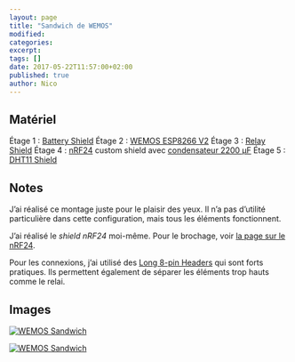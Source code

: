 ```yaml
---
layout: page
title: "Sandwich de WEMOS"
modified:
categories:
excerpt:
tags: []
date: 2017-05-22T11:57:00+02:00
published: true
author: Nico
---
```


## Matériel

Étage 1 : [Battery Shield][1]
Étage 2 : [WEMOS ESP8266 V2][2]
Étage 3 : [Relay Shield][3]
Étage 4 : [nRF24][4a] custom shield avec [condensateur 2200 µF][4b]
Étage 5 : [DHT11 Shield][5]

## Notes

J’ai réalisé ce montage juste pour le plaisir des yeux. Il n’a pas d’utilité particulière dans cette configuration, mais tous les éléments fonctionnent.

J’ai réalisé le _shield nRF24_ moi-même. Pour le brochage, voir [la page sur le nRF24][4c].

Pour les connexions, j’ai utilisé des [Long 8-pin Headers][6] qui sont forts pratiques. Ils permettent également de séparer les éléments trop hauts comme le relai.

## Images

[![WEMOS Sandwich][image-1]][image-1]

[![WEMOS Sandwich][image-2]][image-2]

[image-1]: ./images/wemos-sandwich-001.jpg
[image-2]: ./images/wemos-sandwich-002.jpg
[1]: https://www.banggood.com/WeMos-D1-Mini-Single-Lithium-Battery-Charging-And-Battery-Boost-Shield-p-1092773.html?p=0431091025639201412F
[2]: https://www.banggood.com/WeMos-D1-Mini-V2-NodeMcu-4M-Bytes-Lua-WIFI-Internet-Of-Things-Development-Board-Based-ESP8266-p-1115398.html?p=0431091025639201412F
[3]: https://www.banggood.com/DC-5V-1CH-Relay-Shield-V2-Version-2-For-WEMOS-D1-Mini-ESP8266-WiFi-Module-p-1102379.html?p=0431091025639201412F
[4a]: https://fr.aliexpress.com/item/2pcs-lot-Special-promotions-1100-meter-long-distance-NRF24L01-PA-LNA-wireless-modules-with-antenna/32246689488.html
[4b]: https://fr.aliexpress.com/item/1LOT-10PCS-Aluminum-Capacitors-2200uF-228-20-10-17mm-10V-2200000nF-2200000000pF-Diameter10mm/32707549315.html
[4c]: https://ouilogique.com/tests_nRF24L01+/#nrf24l01-sur-esp8266
[5]: https://www.banggood.com/DHT11-Single-Bus-Digital-Temperature-Humidity-Sensor-Shield-For-WeMos-D1-Mini-p-1050049.html?p=0431091025639201412F
[6]: https://fr.aliexpress.com/item/Free-shipping-60Pcs-lot-2-54MM-6Pin-8Pin-10Pin-10MM-Long-Needle-Female-Pin-Header-Strip/32684334510.html
